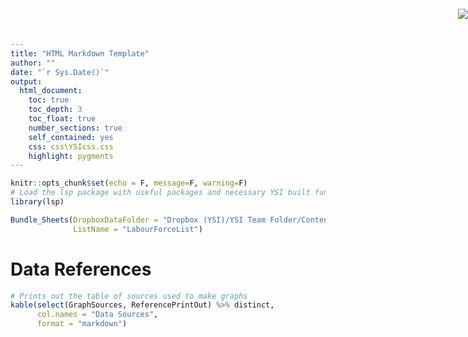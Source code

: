 ```yaml
---
title: "HTML Markdown Template"
author: ""
date: "`r Sys.Date()`"
output: 
  html_document:
    toc: true
    toc_depth: 3
    toc_float: true
    number_sections: true
    self_contained: yes
    css: css\YSIcss.css
    highlight: pygments
---
```


```r
knitr::opts_chunk$set(echo = F, message=F, warning=F)
# Load the lsp package with useful packages and necessary YSI built functions
library(lsp)
```
<div style="position: fixed; top: 0; right: 0;">
  ![](imgs\YSI.png)
</div>

```r
Bundle_Sheets(DropboxDataFolder = "Dropbox (YSI)/YSI Team Folder/Content/ABS Datasets/6202.0 Labour Force",
              ListName = "LabourForceList")
```


# Data References
```r
# Prints out the table of sources used to make graphs
kable(select(GraphSources, ReferencePrintOut) %>% distinct,
      col.names = "Data Sources",
      format = "markdown")
```
